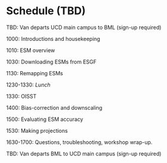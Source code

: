 # Schedule (TBD) {.unnumbered}

TBD: Van departs UCD main campus to BML (sign-up required)

1000: Introductions and housekeeping

1010: ESM overview

1030: Downloading ESMs from ESGF

1130: Remapping ESMs

1230-1330: *Lunch*

1330: OISST 

1400: Bias-correction and downscaling

1500: Evaluating ESM accuracy

1530: Making projections

1630-1700: Questions, troubleshooting, workshop wrap-up.

TBD: Van departs BML to UCD main campus (sign-up required)
